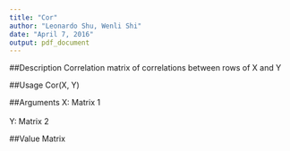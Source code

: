 ```yaml
---
title: "Cor"
author: "Leonardo Shu, Wenli Shi"
date: "April 7, 2016"
output: pdf_document
---
```


##Description
Correlation matrix of correlations between rows of X and Y

##Usage
Cor(X, Y)

##Arguments
X: Matrix 1\
\
Y: Matrix 2

##Value
Matrix